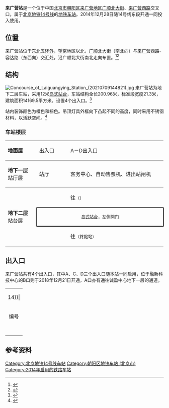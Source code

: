 {{NoteTA
|G1=Railway}}
{{Infobox station
|name = 来广营
|eng_name = Laiguangying
|linecolour = {{北京地铁颜色|14}}
|image = Platform of Laiguangying Station (20220309160750).jpg
|caption = 来广营站站台
|other_name = 
|country = {{PRC}}
|borough = [[北京市|北京市]][[朝阳区_(北京市)|朝阳区]][[来广营地区|来广营地区]]
|address = [[广顺北大街|广顺北大街]]、[[来广营西路|来广营西路]]交叉口
|coordinates = {{Coord|40.0189|116.4607|display=inline,title}}
|elevation = 
|operator = [[京港地铁|北京京港地铁有限公司]]
|lines = {{北京地铁线路名|14|SL}}
|distance = 
|platform = 1座[[島式月台|島式月台]]
|tracks = 2条
|bus_routes = 
|bus_stands = 
|connections = 公交站：来广营路口西、来广营路口南、来广营路口北
|structure = 地下车站
|hall = 整体式站厅
|depth = 
|levels = 
|interchange = 
|exits = 4个
|elevator = 
|escalator = 
|architect = 
|architectural_style = 
|colour = 橙色、棕色
|type = 
|status = 运营中
|code = 
|zone = 
|classification = 
|website = 
|built = 
|opened = 2014年12月28日
|closed = 
|pass_year = 
|passengers = 
|pass_system = 
|pass_rank = 
|mpassengers = 
|trains = 
|station_hours = 
|hours = 
|first = {{北京地铁线路名|14|S}}
:往{{北京地铁起讫站|14|R}}：06:20
:往{{北京地铁起讫站|14|L}}：05:02
|last = {{北京地铁线路名|14|S}}
:往{{北京地铁起讫站|14|R}}：23:30
:往{{北京地铁起讫站|14|L}}：22:32
|adjacent = {{adjacent stations|system=北京地铁|line=14|left=东湖渠|right=善各庄|note-left=1.100km|note-mid=距离[[张郭庄站|张郭庄]]45.313km|note-right=1.364km}}
|other_services = 
|route_map = {{Routemap|inline=yes|map=
utSTRf\utSTRg~~ ~~{{rmr|Licon=U|{{stl|北京地铁|东湖渠}}}}
utSTR+BSl\utSTR+BSr
utSTR+BSl\utSTR+BSr
utSTRf\utSTRg~~ ~~{{rmr|Licon=D|{{stl|北京地铁|善各庄}}}}
}}
}}
'''来广营站'''是一个位于中国[[北京市|北京市]][[朝阳区_(北京市)|朝阳区]][[来广营地区|来广营地区]][[广顺北大街|广顺北大街]]、[[来广营西路|来广营西路]]交叉口，属于[[北京地铁|北京地铁]][[北京地铁14号线|14号线]]的[[地铁车站|地铁车站]]。2014年12月28日随14号线东段开通一同投入使用。

== 位置 ==
来广营站位于[[北京五环路|东北五环外]]，[[望京|望京]]地区以北，[[广顺北大街|广顺北大街]]（南北向）与[[来广营西路|来广营西路]]-容达路（东西向）交汇处，沿广顺北大街南北走向布置。<ref>{{cite web|url=http://www.bjghw.gov.cn/web/gdjt/map_3.html|title=轨道交通14号线工程规划方案公告|publisher=北京市规划委员会|accessdate=2014-05-28|archive-url=https://web.archive.org/web/20140316164610/http://www.bjghw.gov.cn/web/gdjt/map_3.html|archive-date=2014-03-16|dead-url=yes}}</ref><ref>{{cite web|url=http://chp.bjghw.gov.cn/web/static/articles/catalog_98000/article_ff808081452380b301452f5eee790048/ff808081452380b301452f5eee790048.html|title=北京市规划委员会关于轨道交通M14线金台路至善各庄段沿线车站站名命名预案的公示书|date=2014-04-04|accessdate=2014-05-28|publisher=北京市规划委员会|archive-url=https://web.archive.org/web/20140529065745/http://chp.bjghw.gov.cn/web/static/articles/catalog_98000/article_ff808081452380b301452f5eee790048/ff808081452380b301452f5eee790048.html|archive-date=2014-05-29|dead-url=yes}}</ref>

== 结构 ==
[[File:Concourse_of_Laiguangying_Station_(20210709144821).jpg|thumb]]
来广营站为地下二层车站，采用12米[[岛式站台|岛式站台]]，车站结构全长200.96米，标准段宽度21.3米，建筑面积14169.5平方米。设置4个出入口。<ref>{{cite web|url=http://www.cee.cn/7/2/7276/|title=《北京地铁14号线工程东段（金台路站-终点）变更》环境影响评价第二次公示|publisher=北京市环境保护科学院|date=2014-03-20|accessdate=2014-05-28|archive-url=https://web.archive.org/web/20140529054344/http://www.cee.cn/7/2/7276/|archive-date=2014-05-29|dead-url=yes}}</ref>

站内装饰颜色为橙色和棕色。吊顶灯具外框向下凸起不同的高度，同时采用不锈钢材料，以活跃空间。<ref>{{cite news|url=http://report.qianlong.com/33378/2014/12/25/118@10075158_4.htm|title=先睹为快:北京地铁新线“一站一景”|date=2014-12-25|accessdate=2014-12-27|author=马文娟|work=千龙网|archive-date=2014-12-27|archive-url=https://web.archive.org/web/20141227194504/http://report.qianlong.com/33378/2014/12/25/118@10075158_4.htm|dead-url=yes}}</ref>

=== 车站楼层 ===
{|cellspacing=0 cellpadding=3
|style="border-top:solid 1px gray;border-bottom:solid 1px gray;" width=100|'''地面层'''
|style="border-top:solid 1px gray;border-bottom:solid 1px gray;" width=100|出入口
|style="border-top:solid 1px gray;border-bottom:solid 1px gray;" width=350|A－D出入口
|-
|style="border-bottom:solid 1px gray;"|'''地下一层'''<br />站厅层
|style="border-bottom:solid 1px gray;"|站厅
|style="border-bottom:solid 1px gray;"|客务中心、自动售票机、进出站闸机
|-
|style="border-bottom:solid 1px gray;" rowspan=3|'''地下二层'''<br />站台层
|{{arrow|L}}
|{{北京地铁线路名|14|c}}往{{站|张郭庄}}<small>（{{站|东湖渠}}）</small>
|-
|style="border-right:solid 2px black;border-left:solid 2px black;border-top:solid 2px black;border-bottom:solid 2px black;" colspan=2|<center><small>[[岛式站台|岛式站台]]，左側開门</small></center>
|-
|style="border-bottom:solid 1px gray;"|{{arrow|R}}
|style="border-bottom:solid 1px gray;"|{{北京地铁线路名|14|c}}往{{站|善各庄}}<small>（終點站）</small>
|}

== 出入口 ==
来广营站共有4个出入口，其中A、C、D三个出入口随本站一同启用，位于融新科技中心的B口则于2018年12月21日开通，A口亦有通往诚盈中心地下一层的通道。
{| class="wikitable"
| colspan="5" align="center" bgcolor={{北京地铁颜色|14}}|
|-
! 编号
! 指示
! 建议前往的目的地
! 图片
! 无障碍设施图片
|-
|{{港鐵出口|A}}
|来广营西路（北侧）
|诚盈中心
|[[File:Exit_A_of_Laiguangying_Station_(20210709144513).jpg|150px]]
|{{n/a}}
|-
|{{港鐵出口|B}}
|容达路（北侧）
|融新科技中心、叶青大厦北园
|[[File:Exit_B_of_Laiguangying_Station_(20210709122752).jpg|150px]]
|{{n/a}}
|-
|{{港鐵出口|C}}
|广顺北大街（东侧）
|叶青大厦北园、朝来高科技产业园、我爱我家集团总部
|[[File:Exit_C_of_Laiguangying_Station_(20210709122553).jpg|150px]]
|{{n/a}}
|-
|{{港鐵出口|D|附=升}}
|来广营西路（南侧）
|中央农业广播电视学校
|[[File:Exit_D_of_Laiguangying_Station_(20210709122403).jpg|150px]]
|[[File:Exit_D_lift_of_Laiguangying_Station_(20210709122328).jpg|150px]]
|-
| bgcolor="#EEEEEE" colspan=5 | {{港鐵出口|註=升}}
|}

== 参考资料 ==
{{reflist}}

{{北京地铁14号线}}

[[Category:北京地铁14号线车站|Category:北京地铁14号线车站]]
[[Category:朝阳区地铁车站_(北京市)|Category:朝阳区地铁车站 (北京市)]]
[[Category:2014年启用的铁路车站|Category:2014年启用的铁路车站]]